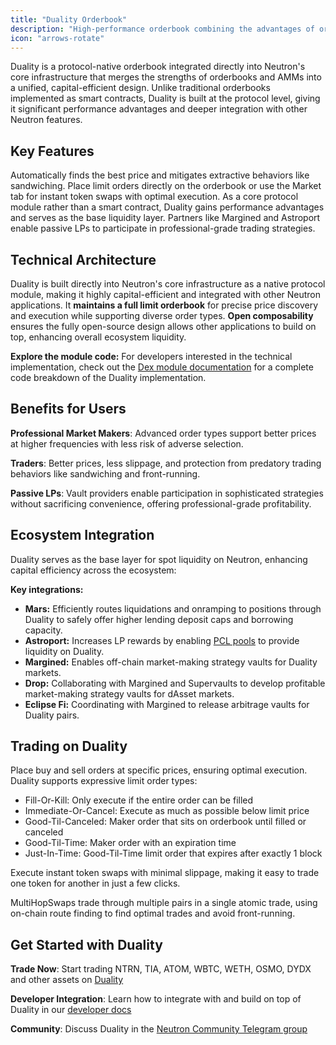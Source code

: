 ```yaml
---
title: "Duality Orderbook"
description: "High-performance orderbook combining the advantages of orderbooks and AMMs into a single capital-efficient trading venue"
icon: "arrows-rotate"
---
```


Duality is a protocol-native orderbook integrated directly into Neutron's core infrastructure that merges the strengths of orderbooks and AMMs into a unified, capital-efficient design. Unlike traditional orderbooks implemented as smart contracts, Duality is built at the protocol level, giving it significant performance advantages and deeper integration with other Neutron features.

## Key Features

<CardGroup cols={2}>
  <Card title="Dynamic Trade Routing & Order Types" icon="route" iconType="duotone">
    Automatically finds the best price and mitigates extractive behaviors like sandwiching. Place limit orders directly on the orderbook or use the Market tab for instant token swaps with optimal execution.
  </Card>
  
  <Card title="Protocol Integration & Vault Partnerships" icon="puzzle-piece" iconType="duotone">
    As a core protocol module rather than a smart contract, Duality gains performance advantages and serves as the base liquidity layer. Partners like Margined and Astroport enable passive LPs to participate in professional-grade trading strategies.
  </Card>
</CardGroup>

## Technical Architecture

Duality is built directly into Neutron's core infrastructure as a native protocol module, making it highly capital-efficient and integrated with other Neutron applications. It **maintains a full limit orderbook** for precise price discovery and execution while supporting diverse order types. **Open composability** ensures the fully open-source design allows other applications to build on top, enhancing overall ecosystem liquidity.

<div className="p-4 border-l-4 border-primary bg-primary/5 rounded my-6">
  <strong>Explore the module code:</strong> For developers interested in the technical implementation, check out the <a href="/developers/modules/dex/overview" className="text-primary hover:underline">Dex module documentation</a> for a complete code breakdown of the Duality implementation.
</div>

## Benefits for Users

**Professional Market Makers**: Advanced order types support better prices at higher frequencies with less risk of adverse selection.

**Traders**: Better prices, less slippage, and protection from predatory trading behaviors like sandwiching and front-running.

**Passive LPs**: Vault providers enable participation in sophisticated strategies without sacrificing convenience, offering professional-grade profitability.

## Ecosystem Integration

Duality serves as the base layer for spot liquidity on Neutron, enhancing capital efficiency across the ecosystem:

<div className="p-4 border-l-4 border-primary bg-primary/5 rounded my-6">
  <strong>Key integrations:</strong>
  <ul className="mt-2">
    <li><strong>Mars:</strong> Efficiently routes liquidations and onramping to positions through Duality to safely offer higher lending deposit caps and borrowing capacity.</li>
    <li><strong>Astroport:</strong> Increases LP rewards by enabling <a href="https://docs.astroport.fi/docs/learn/astro-pools/passive-concentrated-liquidity-pools/passive-concentrated-liquidity-pools-intro">PCL pools</a> to provide liquidity on Duality.</li>
    <li><strong>Margined:</strong> Enables off-chain market-making strategy vaults for Duality markets.</li>
    <li><strong>Drop:</strong> Collaborating with Margined and Supervaults to develop profitable market-making strategy vaults for dAsset markets.</li>
    <li><strong>Eclipse Fi:</strong> Coordinating with Margined to release arbitrage vaults for Duality pairs.</li>
  </ul>
</div>

## Trading on Duality

<CardGroup cols={2}>
  <Card title="Limit Orders" icon="list-check" iconType="duotone">
    <p>Place buy and sell orders at specific prices, ensuring optimal execution. Duality supports expressive limit order types:</p>
    <ul className="mb-4 list-disc pl-6">
      <li>Fill-Or-Kill: Only execute if the entire order can be filled</li>
      <li>Immediate-Or-Cancel: Execute as much as possible below limit price</li>
      <li>Good-Til-Canceled: Maker order that sits on orderbook until filled or canceled</li>
      <li>Good-Til-Time: Maker order with an expiration time</li>
      <li>Just-In-Time: Good-Til-Time limit order that expires after exactly 1 block</li>
    </ul>
  </Card>
  
  <Card title="Market Swaps" icon="arrows-rotate" iconType="duotone">
    <p>Execute instant token swaps with minimal slippage, making it easy to trade one token for another in just a few clicks.</p>
    <p>MultiHopSwaps trade through multiple pairs in a single atomic trade, using on-chain route finding to find optimal trades and avoid front-running.</p>
  </Card>
</CardGroup>

## Get Started with Duality

**Trade Now**: Start trading NTRN, TIA, ATOM, WBTC, WETH, OSMO, DYDX and other assets on [Duality](https://app.neutron.org/orderbook/NTRN/USDC)

**Developer Integration**: Learn how to integrate with and build on top of Duality in our [developer docs](/developers/modules/dex)

**Community**: Discuss Duality in the [Neutron Community Telegram group](https://t.me/neutronzone)

